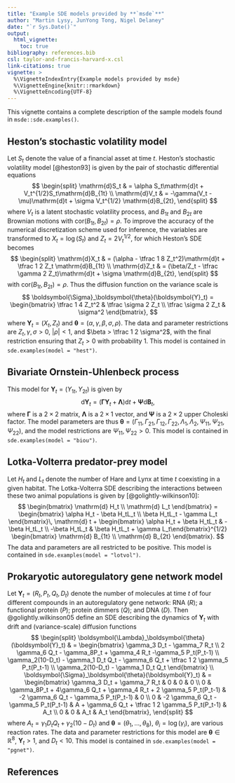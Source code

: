 ```yaml
---
title: "Example SDE models provided by **`msde`**"
author: "Martin Lysy, JunYong Tong, Nigel Delaney"
date: "`r Sys.Date()`"
output:
  html_vignette:
    toc: true
bibliography: references.bib
csl: taylor-and-francis-harvard-x.csl
link-citations: true
vignette: >
  %\VignetteIndexEntry{Example models provided by msde}
  %\VignetteEngine{knitr::rmarkdown}
  %\VignetteEncoding{UTF-8}
---
```


\newcommand{\bm}[1]{\boldsymbol{#1}}
\newcommand{\tth}{\bm{\theta}}
\newcommand{\pphi}{\bm{\phi}}
\newcommand{\eeta}{\bm{\eta}}
\newcommand{\Y}{\bm{Y}}
\newcommand{\y}{\bm{y}}
\newcommand{\B}{\bm{B}}
\renewcommand{\a}{\alpha}
\renewcommand{\b}{\beta}
\newcommand{\g}{\gamma}
\newcommand{\rv}[3][1]{#2_{#1},\ldots,#2_{#3}}
\newcommand{\dr}{\bm{\Lambda}}
\newcommand{\df}{\bm{\Sigma}}
\newcommand{\dt}{\Delta t}
\newcommand{\ud}{\mathrm{d}}
\newcommand{\var}{\mathrm{var}}
\newcommand{\cov}{\mathrm{cov}}
\newcommand{\cor}{\mathrm{cor}}
\newcommand{\N}{\mathcal{N}}
\newcommand{\Ym}{\Y_{\mathrm{miss}}}
\newcommand{\iid}{\stackrel{\mathrm{iid}}{\sim}}
\newcommand{\ind}{\stackrel{\mathrm{ind}}{\sim}}
\newcommand{\GGam}{\bm{\Gamma}}
\newcommand{\LLam}{\bm{\Lambda}}
\newcommand{\PPsi}{\bm{\Psi}}

This vignette contains a complete description of the sample models found in `msde::sde.examples()`.

## Heston's stochastic volatility model

Let $S_t$ denote the value of a financial asset at time $t$.  Heston's stochastic volatility model [@heston93] is given by the pair of stochastic differential equations
$$
\begin{split}
\ud S_t & = \alpha S_t\ud t + V_t^{1/2}S_t\ud B_{1t} \\
\ud V_t & = -\gamma(V_t - \mu)\ud t + \sigma V_t^{1/2} \ud B_{2t},
\end{split}
$$
where $V_t$ is a latent stochastic volatility process, and $B_{1t}$ and $B_{2t}$ are Brownian motions with $\cor(B_{1t}, B_{2t}) = \rho$.  To improve the accuracy of the numerical discretization scheme used for inference, the variables are transformed to $X_t = \log(S_t)$ and $Z_t = 2 V_t^{1/2}$, for which Heston's SDE becomes
$$
\begin{split}
\ud X_t & = (\alpha - \tfrac 1 8 Z_t^2)\ud t + \tfrac 1 2 Z_t \ud B_{1t} \\
\ud Z_t & = (\beta/Z_t - \tfrac \gamma 2 Z_t)\ud t + \sigma \ud B_{2t},
\end{split}
$$
with $\cor(B_{1t}, B_{2t}) = \rho$.  Thus the diffusion function on the variance scale is
$$
\df_\tth(\Y_t) = \begin{bmatrix} \tfrac 1 4 Z_t^2 & \tfrac \sigma 2 Z_t \\ \tfrac \sigma 2 Z_t & \sigma^2 \end{bmatrix},
$$
where $\Y_t = (X_t, Z_t)$ and $\tth = (\alpha, \gamma, \beta, \sigma, \rho)$.  The data and parameter restrictions are $Z_t, \gamma, \sigma > 0$, $|\rho| < 1$, and $\beta > \tfrac 1 2 \sigma^2$, with the final restriction ensuring that $Z_t > 0$ with probability 1.  This model is contained in `sde.examples(model = "hest")`.

## Bivariate Ornstein-Uhlenbeck process

This model for $\Y_t = (Y_{1t}, Y_{2t})$ is given by
$$
\ud \Y_t = (\GGam \Y_t + \LLam)\ud t + \PPsi \ud \bm{B}_t,
$$
where $\GGam$ is a $2\times 2$ matrix, $\LLam$ is a $2 \times 1$ vector, and $\PPsi$ is a $2\times 2$ upper Choleski factor.  The model parameters are thus $\tth = (\Gamma_{11}, \Gamma_{21}, \Gamma_{12}, \Gamma_{22}, \Lambda_{1}, \Lambda_2, \Psi_{11}, \Psi_{21}, \Psi_{22})$, and the model restrictions are $\Psi_{11}, \Psi_{22} > 0$.  This model is contained in `sde.examples(model = "biou")`.

## Lotka-Volterra predator-prey model

Let $H_t$ and $L_t$ denote the number of Hare and Lynx at time $t$ coexisting in a given habitat.  The Lotka-Volterra SDE describing the interactions between these two animal populations is given by [@golightly-wilkinson10]:
$$
\begin{bmatrix} \mathrm{d} H_t \\ \mathrm{d} L_t \end{bmatrix} = \begin{bmatrix} \a H_t - \b H_tL_t \\ \b H_tL_t - \g L_t \end{bmatrix}\, \mathrm{d} t + \begin{bmatrix} \a H_t + \b H_tL_t & -\b H_tL_t \\ -\b H_tL_t & \b H_tL_t + \g L_t\end{bmatrix}^{1/2} \begin{bmatrix} \mathrm{d} B_{1t} \\ \mathrm{d} B_{2t} \end{bmatrix}.
$$
The data and parameters are all restricted to be positive.  This model is contained in `sde.examples(model = "lotvol")`.

## Prokaryotic autoregulatory gene network model

Let $\Y_t = (R_t, P_t, Q_t, D_t)$ denote the number of molecules at time $t$ of four different compounds in an autoregulatory gene network: RNA ($R$); a functional protein ($P$); protein dimmers ($Q$); and DNA ($D$). Then @golightly.wilkinson05 define an SDE describing the dynamics of $\Y_t$ with drift and (variance-scale) diffusion functions
$$
\begin{split}
\dr_\tth(\Y_t) & =
\begin{bmatrix}
\gamma_3 D_t - \gamma_7 R_t \\
2 \gamma_6 Q_t - \gamma_8P_t + \gamma_4 R_t -\gamma_5 P_t(P_t-1) \\
\gamma_2(10-D_t) - \gamma_1 D_t Q_t - \gamma_6 Q_t + \tfrac 1 2 \gamma_5 P_t(P_t-1) \\
\gamma_2(10-D_t) - \gamma_1 D_t Q_t
\end{bmatrix} \\
\df_\tth(\Y_t) & =
\begin{bmatrix}
\gamma_3 D_t + \gamma_7 R_t & 0 & 0 & 0 \\
0 &  \gamma_8P_t + 4\gamma_6 Q_t + \gamma_4 R_t + 2 \gamma_5 P_t(P_t-1) & -2 \gamma_6 Q_t - \gamma_5 P_t(P_t-1) & 0 \\
0 & -2 \gamma_6 Q_t - \gamma_5 P_t(P_t-1) & A + \gamma_6 Q_t + \tfrac 1 2 \gamma_5 P_t(P_t-1) & A_t \\
0 & 0 & A_t & A_t
\end{bmatrix},
\end{split}
$$
where $A_t = \gamma_1D_tQ_t + \gamma_2(10-D_t)$ and $\tth = (\theta_1, \ldots, \theta_8)$, $\theta_i = \log(\gamma_i)$, are various reaction rates.  The data and parameter restrictions for this model are $\tth \in \mathbb R^8$, $\Y_t > 1$, and $D_t < 10$.  This model is contained in `sde.examples(model = "pgnet")`.

## References
